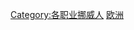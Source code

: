 {{Catnav|頁面分類|人类社会|文化|电影|导演}}
{{Catnav|頁面分類|人类社会|文化|戏剧|导演}}
{{Catnav|頁面分類|人类社会|人物|職業|各职业挪威人}}
{{Catnav|頁面分類|人文學科|艺术|艺术家|导演}}
{{Catnav|頁面分類|人文學科|艺术|电影|导演}}
{{Catnav|頁面分類|人文學科|文学|戏剧|导演}}
{{Commonscat|Film directors from Norway}}

[[Category:各职业挪威人|Category:各职业挪威人]]
[[Category:各国导演|欧洲]]